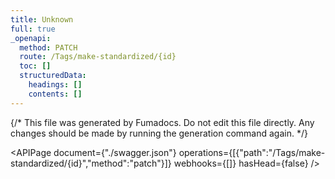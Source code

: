 ```yaml
---
title: Unknown
full: true
_openapi:
  method: PATCH
  route: /Tags/make-standardized/{id}
  toc: []
  structuredData:
    headings: []
    contents: []
---
```


{/* This file was generated by Fumadocs.
Do not edit this file directly. Any changes should be made by running the generation command again. */}

<APIPage document={"./swagger.json"} operations={[{"path":"/Tags/make-standardized/{id}","method":"patch"}]} webhooks={[]} hasHead={false} />